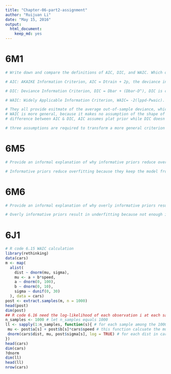 ```yaml
---
title: "Chapter-06-part2-assignment"
author: "Ruijuan Li"
date: "May 15, 2016"
output: 
  html_document: 
    keep_md: yes
---
```


# 6M1
```r
# Write down and compare the definitions of AIC, DIC, and WAIC. Which of these criteria is most general? Which assumptions are required to transform a more general criterion into a less general one? 

# AIC: AKAIKE Information Criterion, AIC = Dtrain + 2p, the deviance in-sample (training) plus twice the number of parameters on the horizontal axis   

# DIC: Deviance Information Criterion, DIC = Dbar + (Dbar-D^), DIC is calcuated from the posterior distribution of the training deviance. D is defined as the posterior distribution of training deviance, Dbar as the average of D, D^ as the deviance calculated at the posterior mean. Dbar - D^ --> PD is sometimes called penalty term, it is the expected distance between the deviance in-sample and the deviance out-of-sample.  

# WAIC: Widely Applicable Information Criterion, WAIC= -2(lppd-Pwaic). WAIC is pointwise, lppd: the log-pointwise-predictive-density is the total across observations of the log of the average likelihood of each observation; Pwaic: the effective number of parameter, which is the variance in the log-likelihood for observation i in the training sample. 

# They all provide esitmate of the average out-of-sample deviance, which is the approximation of prediction accuracy. 
# WAIC is more general, because it makes no assumption of the shape of the posterior.  
# difference between AIC & DIC, AIC assumes plat prior while DIC doesn't. 

# three assumptions are required to transform a more general criterion in to a less general one. 1) flat prior 2) approximately multivariante Gaussian distribution of postrior 3) the sample size N is much greater than the number of the parameter k. 
```

# 6M5
```r
# Provide an informal explanation of why informative priors reduce overfitting. 

# Informative priors reduce overfitting because they keep the model from getting "too excited" about the data and just mimicking the data when it constructs the posterior distribution. Providing an informative prior keeps the model from learning too much from the training data set.
```

# 6M6 
```r
# Provide an informal explanation of why overly informative priors result in underfitting. 

# Overly informative priors result in underfitting because not enough information from the training dataset is making it into the model. 
```

# 6J1
```r
# R code 6.15 WAIC calculation 
library(rethinking)
data(cars)
m <- map(
  alist(
    dist ~ dnorm(mu, sigma),
    mu <- a + b*speed,
    a ~ dnorm(0, 100),
    b ~ dnorm(0, 10),
    sigma ~ dunif(0, 30)
  ), data = cars)
post <- extract.samples(m, n = 1000)
head(post)
dim(post)
## R code 6.16 need the log-likelihood of each observation i at each sample s from the posterior
n_samples <- 1000 # let n_samples equals 1000
ll <- sapply(1:n_samples, function(s){ # for each sample among the 1000 samples, apply a function
 mu <- post$a[s] + post$b[s]*cars$speed # this function calcuate the mu (average speed) using the formula & data from posterior (see above model), give 50 values 
 dnorm(cars$dist, mu, post$sigma[s], log = TRUE) # for each dist in cars, what is the probability of observaing that dist with the mean of mu and stdv of sigma[s], and then get the log of that probability...  
})
head(cars) 
dim(cars)
?dnorm
dim(ll)
head(ll)
nrow(cars)
```



